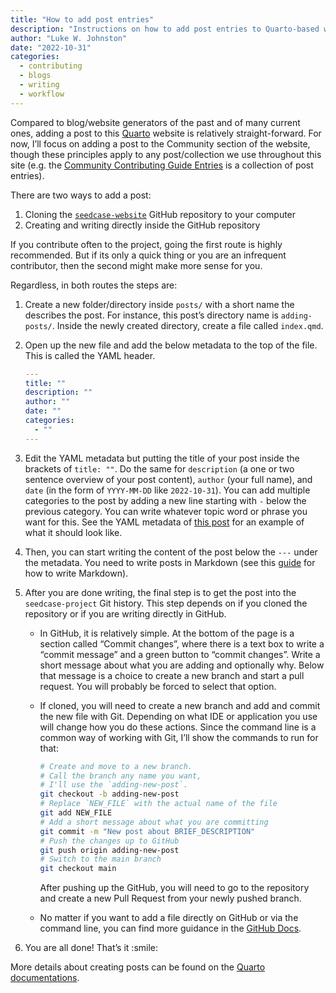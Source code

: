 ```yaml
---
title: "How to add post entries"
description: "Instructions on how to add post entries to Quarto-based websites."
author: "Luke W. Johnston"
date: "2022-10-31"
categories:
  - contributing
  - blogs
  - writing
  - workflow
---
```


Compared to blog/website generators of the past and of many current
ones, adding a post to this [Quarto](https://quarto.org/) website is
relatively straight-forward. For now, I'll focus on adding a post to the
Community section of the website, though these principles apply to any
post/collection we use throughout this site (e.g. the [Community
Contributing Guide Entries](/index.qmd#guides) is
a collection of post entries).

There are two ways to add a post:

1.  Cloning the
    [`seedcase-website`](https://github.com/seedcase-project/seedcase-website)
    GitHub repository to your computer
2.  Creating and writing directly inside the GitHub repository

If you contribute often to the project, going the first route is highly
recommended. But if its only a quick thing or you are an infrequent
contributor, then the second might make more sense for you.

Regardless, in both routes the steps are:

1.  Create a new folder/directory inside `posts/` with a short
    name the describes the post. For instance, this post's directory
    name is `adding-posts/`. Inside the newly created directory, create
    a file called `index.qmd`.

2.  Open up the new file and add the below metadata to the top of the
    file. This is called the YAML header.

    ``` yaml
    ---
    title: ""
    description: ""
    author: ""
    date: ""
    categories:
      - ""
    ---
    ```

3.  Edit the YAML metadata but putting the title of your post inside the
    brackets of `title: ""`. Do the same for `description` (a one or two
    sentence overview of your post content), `author` (your full name),
    and `date` (in the form of `YYYY-MM-DD` like `2022-10-31`). You can
    add multiple categories to the post by adding a new line starting
    with `-` below the previous category. You can write whatever topic
    word or phrase you want for this. See the YAML metadata of [this
    post](https://github.com/seedcase-project/community/blob/main/guides/adding-posts/index.md)
    for an example of what it should look like.

4.  Then, you can start writing the content of the post below the `---`
    under the metadata. You need to write posts in Markdown (see this
    [guide](https://quarto.org/docs/authoring/markdown-basics.html) for
    how to write Markdown).

5.  After you are done writing, the final step is to get the post into
    the `seedcase-project` Git history. This step depends on if you
    cloned the repository or if you are writing directly in GitHub.

    -   In GitHub, it is relatively simple. At the bottom of the page is
        a section called "Commit changes", where there is a text box to
        write a "commit message" and a green button to "commit changes".
        Write a short message about what you are adding and optionally
        why. Below that message is a choice to create a new branch and
        start a pull request. You will probably be forced to select that
        option.

    -   If cloned, you will need to create a new branch and add and
        commit the new file with Git. Depending on what IDE or
        application you use will change how you do these actions. Since
        the command line is a common way of working with Git, I'll show
        the commands to run for that:

        ``` bash
        # Create and move to a new branch. 
        # Call the branch any name you want, 
        # I'll use the `adding-new-post`.
        git checkout -b adding-new-post
        # Replace `NEW_FILE` with the actual name of the file
        git add NEW_FILE 
        # Add a short message about what you are committing
        git commit -m "New post about BRIEF_DESCRIPTION"
        # Push the changes up to GitHub
        git push origin adding-new-post
        # Switch to the main branch
        git checkout main
        ```
        
        After pushing up the GitHub, you will need to go to the
        repository and create a new Pull Request from your newly pushed
        branch.
    
    -   No matter if you want to add a file directly on GitHub or via the command line, you can find more guidance in the [GitHub Docs](https://docs.github.com/en/repositories/working-with-files/managing-files/adding-a-file-to-a-repository).
        

6.  You are all done! That's it :smile:

More details about creating posts can be found on the [Quarto
documentations](https://quarto.org/docs/websites/website-blog.html#posts-directory).
